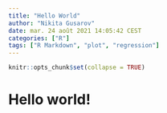 ```yaml
---
title: "Hello World"
author: "Nikita Gusarov"
date: mar. 24 août 2021 14:05:42 CEST
categories: ["R"]
tags: ["R Markdown", "plot", "regression"]
---
```


```r
knitr::opts_chunk$set(collapse = TRUE)
```

# Hello world!
